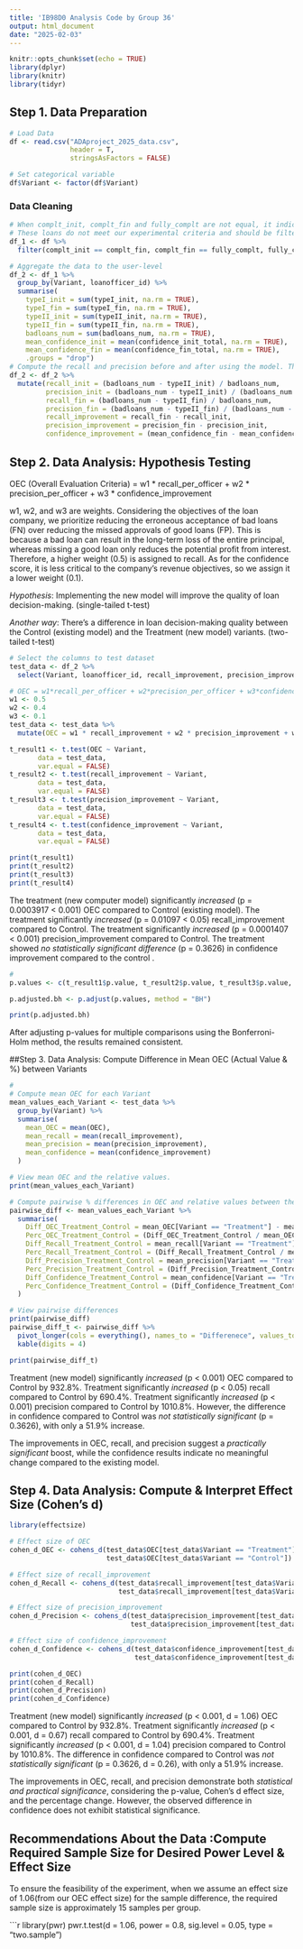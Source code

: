 ```yaml
---
title: 'IB98D0 Analysis Code by Group 36'
output: html_document
date: "2025-02-03"
---
```


```r
knitr::opts_chunk$set(echo = TRUE)
library(dplyr)
library(knitr)
library(tidyr)
```

## Step 1. Data Preparation
```r
# Load Data
df <- read.csv("ADAproject_2025_data.csv",
               header = T,
               stringsAsFactors = FALSE)

# Set categorical variable
df$Variant <- factor(df$Variant)
```

### Data Cleaning 
```r

# When complt_init, complt_fin and fully_complt are not equal, it indicates that some loans were not reviewed by both the loan officer and the AI.
# These loans do not meet our experimental criteria and should be filtered out.
df_1 <- df %>%
  filter(complt_init == complt_fin, complt_fin == fully_complt, fully_complt == badloans_num + goodloans_num)

# Aggregate the data to the user-level
df_2 <- df_1 %>%
  group_by(Variant, loanofficer_id) %>%
  summarise(
    typeI_init = sum(typeI_init, na.rm = TRUE),
    typeI_fin = sum(typeI_fin, na.rm = TRUE),
    typeII_init = sum(typeII_init, na.rm = TRUE),
    typeII_fin = sum(typeII_fin, na.rm = TRUE),
    badloans_num = sum(badloans_num, na.rm = TRUE),
    mean_confidence_init = mean(confidence_init_total, na.rm = TRUE),
    mean_confidence_fin = mean(confidence_fin_total, na.rm = TRUE),
    .groups = "drop")
# Compute the recall and precision before and after using the model. Then calculate the difference between recall, precision and confidence score.
df_2 <- df_2 %>%
  mutate(recall_init = (badloans_num - typeII_init) / badloans_num, 
         precision_init = (badloans_num - typeII_init) / (badloans_num - typeII_init + typeI_init), 
         recall_fin = (badloans_num - typeII_fin) / badloans_num, 
         precision_fin = (badloans_num - typeII_fin) / (badloans_num - typeII_fin + typeI_fin),
         recall_improvement = recall_fin - recall_init,
         precision_improvement = precision_fin - precision_init,
         confidence_improvement = (mean_confidence_fin - mean_confidence_init) / 1000 )
```

## Step 2. Data Analysis: Hypothesis Testing

OEC (Overall Evaluation Criteria) = w1 * recall_per_officer + w2 * precision_per_officer + w3 * confidence_improvement

w1, w2, and w3 are weights. Considering the objectives of the loan company, we prioritize reducing the erroneous acceptance of bad loans (FN) over reducing the missed approvals of good loans (FP). This is because a bad loan can result in the long-term loss of the entire principal, whereas missing a good loan only reduces the potential profit from interest. Therefore, a higher weight (0.5) is assigned to recall. As for the confidence score, it is less critical to the company’s revenue objectives, so we assign it a lower weight (0.1).

*Hypothesis*: Implementing the new model will improve the quality of loan decision-making. (single-tailed t-test)

*Another way*: There's a difference in loan decision-making quality between the Control (existing model) and the Treatment (new model) variants. (two-tailed t-test)

```r
# Select the columns to test dataset
test_data <- df_2 %>%
  select(Variant, loanofficer_id, recall_improvement, precision_improvement, confidence_improvement)
```


```r

# OEC = w1*recall_per_officer + w2*precision_per_officer + w3*confidence_improvement
w1 <- 0.5
w2 <- 0.4
w3 <- 0.1
test_data <- test_data %>%
  mutate(OEC = w1 * recall_improvement + w2 * precision_improvement + w3 * confidence_improvement)

t_result1 <- t.test(OEC ~ Variant, 
       data = test_data, 
       var.equal = FALSE)
t_result2 <- t.test(recall_improvement ~ Variant, 
       data = test_data, 
       var.equal = FALSE)
t_result3 <- t.test(precision_improvement ~ Variant, 
       data = test_data, 
       var.equal = FALSE)
t_result4 <- t.test(confidence_improvement ~ Variant,
       data = test_data, 
       var.equal = FALSE)

print(t_result1)
print(t_result2)
print(t_result3)
print(t_result4)
```
The treatment (new computer model) significantly *increased* (p = 0.0003917 < 0.001) OEC compared to Control (existing model).
The treatment  significantly *increased* (p = 0.01097 < 0.05) recall_improvement compared to Control.
The treatment  significantly *increased* (p = 0.0001407 < 0.001) precision_improvement compared to Control.
The treatment  showed *no statistically significant difference* (p = 0.3626) in confidence improvement compared to the control .

```r

#
p.values <- c(t_result1$p.value, t_result2$p.value, t_result3$p.value, t_result4$p.value)

p.adjusted.bh <- p.adjust(p.values, method = "BH")

print(p.adjusted.bh)


```

After adjusting p-values for multiple comparisons using the Bonferroni-Holm method, the results remained consistent.

##Step 3. Data Analysis: Compute Difference in Mean OEC (Actual Value & %) between Variants

```r
#
# Compute mean OEC for each Variant
mean_values_each_Variant <- test_data %>%
  group_by(Variant) %>%
  summarise(
    mean_OEC = mean(OEC),
    mean_recall = mean(recall_improvement),
    mean_precision = mean(precision_improvement),
    mean_confidence = mean(confidence_improvement)
  )

# View mean OEC and the relative values.
print(mean_values_each_Variant)

# Compute pairwise % differences in OEC and relative values between the Control and Treatment
pairwise_diff <- mean_values_each_Variant %>%
  summarise(
    Diff_OEC_Treatment_Control = mean_OEC[Variant == "Treatment"] - mean_OEC[Variant == "Control"],
    Perc_OEC_Treatment_Control = (Diff_OEC_Treatment_Control / mean_OEC[Variant == "Control"]) * 100,
    Diff_Recall_Treatment_Control = mean_recall[Variant == "Treatment"] - mean_recall[Variant == "Control"],
    Perc_Recall_Treatment_Control = (Diff_Recall_Treatment_Control / mean_recall[Variant == "Control"]) * 100,
    Diff_Precision_Treatment_Control = mean_precision[Variant == "Treatment"] - mean_precision[Variant == "Control"],
    Perc_Precision_Treatment_Control = (Diff_Precision_Treatment_Control / abs(mean_precision[Variant == "Control"])) * 100,
    Diff_Confidence_Treatment_Control = mean_confidence[Variant == "Treatment"] - mean_confidence[Variant == "Control"],
    Perc_Confidence_Treatment_Control = (Diff_Confidence_Treatment_Control / mean_confidence[Variant == "Control"]) * 100
  )

# View pairwise differences
print(pairwise_diff)
pairwise_diff_t <- pairwise_diff %>%
  pivot_longer(cols = everything(), names_to = "Differenece", values_to = "Value") %>%
  kable(digits = 4)

print(pairwise_diff_t)

```

Treatment (new model) significantly *increased* (p < 0.001) OEC compared to Control by 932.8%.
Treatment significantly *increased* (p < 0.05) recall compared to Control by 690.4%.
Treatment significantly *increased* (p < 0.001) precision compared to Control by 1010.8%.
However, the difference in confidence compared to Control was *not statistically significant* (p = 0.3626), with only a 51.9% increase.

The improvements in OEC, recall, and precision suggest a *practically significant* boost, while the confidence results indicate no meaningful change compared to the existing model.


## Step 4. Data Analysis: Compute & Interpret Effect Size (Cohen's d)
```r
library(effectsize)

# Effect size of OEC
cohen_d_OEC <- cohens_d(test_data$OEC[test_data$Variant == "Treatment"], 
                        test_data$OEC[test_data$Variant == "Control"])

# Effect size of recall_improvement
cohen_d_Recall <- cohens_d(test_data$recall_improvement[test_data$Variant == "Treatment"], 
                           test_data$recall_improvement[test_data$Variant == "Control"])

# Effect size of precision_improvement
cohen_d_Precision <- cohens_d(test_data$precision_improvement[test_data$Variant == "Treatment"], 
                              test_data$precision_improvement[test_data$Variant == "Control"])

# Effect size of confidence_improvement
cohen_d_Confidence <- cohens_d(test_data$confidence_improvement[test_data$Variant == "Treatment"], 
                               test_data$confidence_improvement[test_data$Variant == "Control"])

print(cohen_d_OEC)
print(cohen_d_Recall)
print(cohen_d_Precision)
print(cohen_d_Confidence)

```

Treatment (new model) significantly *increased* (p < 0.001, d = 1.06) OEC compared to Control by 932.8%.
Treatment significantly *increased* (p < 0.001, d = 0.67) recall compared to Control by 690.4%.
Treatment significantly *increased* (p < 0.001, d = 1.04) precision compared to Control by 1010.8%.
The difference in confidence compared to Control was *not statistically significant* (p = 0.3626, d = 0.26), with only a 51.9% increase.

The improvements in OEC, recall, and precision demonstrate both *statistical and practical significance*, considering the p-value, Cohen's d effect size, and the percentage change. However, the observed difference in confidence does not exhibit statistical significance.




## Recommendations About the Data :Compute Required Sample Size for Desired Power Level & Effect Size

To ensure the feasibility of the experiment, when we assume an effect size of 1.06(from our OEC effect size) for the sample difference, the required sample size is approximately 15 samples per group.

```r
library(pwr)
pwr.t.test(d = 1.06, power = 0.8, sig.level = 0.05, type = "two.sample")
